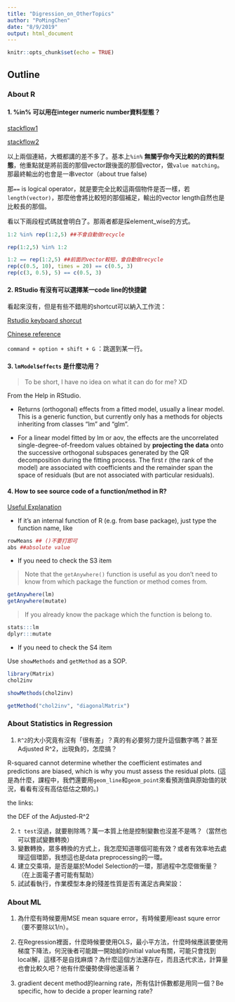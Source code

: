 ```yaml
---
title: "Digression_on_OtherTopics"
author: "PoMingChen"
date: "8/9/2019"
output: html_document
---
```


```r
knitr::opts_chunk$set(echo = TRUE)
```

## Outline

### About R

#### 1. %in% 可以用在integer numeric number資料型態？

[stackflow1](https://stackoverflow.com/questions/15358006/difference-between-in-and)

[stackflow2](https://stackoverflow.com/questions/42637099/difference-between-the-and-in-operators-in-r)

以上兩個連結，大概都講的差不多了。基本上`%in%` __無關乎你今天比較的的資料型態__，他重點就是將前面的那個vector跟後面的那個vector，做`value matching`。那最終輸出的也會是一串vector（about true false)

那`==` is logical operator，就是要完全比較這兩個物件是否一樣，若`length(vector)`，那麼他會將比較短的那個補足，輸出的vector length自然也是比較長的那個。

看以下兩段程式碼就會明白了。那兩者都是採element_wise的方式。

```r
1:2 %in% rep(1:2,5) ##不會自動做recycle

rep(1:2,5) %in% 1:2
```

```r
1:2 == rep(1:2,5) ##前面的vector較短，會自動做recycle
rep(c(0.5, 10), times = 20) == c(0.5, 3)
rep(c(3, 0.5), 5) == c(0.5, 3)
```

#### 2. RStudio 有沒有可以選擇某一code line的快捷鍵

看起來沒有，但是有些不錯用的shortcut可以納入工作流：

[Rstudio keyboard shorcut](https://support.rstudio.com/hc/en-us/articles/200711853-Keyboard-Shortcuts)

[Chinese reference](https://www.itread01.com/content/1512972264.html)

`command + option + shift + G`  ：跳選到某一行。


#### 3. `lmModel$effects` 是什麼功用？

> To be short, I have no idea on what it can do for me? XD

From the Help in RStudio.

-  Returns (orthogonal) effects from a fitted model, usually a linear model. This is a generic function, but currently only has a methods for objects inheriting from classes "lm" and "glm".

- For a linear model fitted by lm or aov, the effects are the uncorrelated single-degree-of-freedom values obtained by __projecting the data__ onto the successive orthogonal subspaces generated by the QR decomposition during the fitting process. The first r (the rank of the model) are associated with coefficients and the remainder span the space of residuals (but are not associated with particular residuals).

#### 4. How to see source code of a function/method in R?

[Useful Explanation](http://rfaqs.com/source-code-of-r-method)

- If it’s an internal function of R (e.g. from base package), just type the function name, like
```r
rowMeans ## ()不要打即可
abs ##absolute value
```

- If you need to check the S3 item

> Note that the `getAnywhere()` function is useful as you don’t need to know from which package the function or method comes from.

```r
getAnywhere(lm)
getAnywhere(mutate)
```

> If you already know the package which the function is belong to.

```r
stats:::lm
dplyr:::mutate
```

- If you need to check the S4 item

Use `showMethods` and `getMethod` as a SOP.
```r
library(Matrix)
chol2inv
```

```r
showMethods(chol2inv)
```

```r
getMethod("chol2inv", "diagonalMatrix")
```


### About Statistics in Regression

1. `R^2`的大小究竟有沒有「很有差」？真的有必要努力提升這個數字嗎？甚至Adjusted R^2，出現負的，怎麼搞？

R-squared cannot determine whether the coefficient estimates and predictions are biased, which is why you must assess the residual plots. (這是為什麼，課程中，我們還要用`geom_line`和`geom_point`來看預測值與原始值的狀況，看看有沒有高估低估之類的。)

the links: 

[](https://blog.minitab.com/blog/adventures-in-statistics-2/how-to-interpret-a-regression-model-with-low-r-squared-and-low-p-values)

[](https://blog.minitab.com/blog/adventures-in-statistics-2/regression-analysis-how-do-i-interpret-r-squared-and-assess-the-goodness-of-fit)

[](https://blog.minitab.com/blog/adventures-in-statistics-2/regression-analysis-how-do-i-interpret-r-squared-and-assess-the-goodness-of-fit)

the DEF of the Adjusted-R^2

[](https://learningstatisticswithr.com/book/regression.html)


2. `t test`沒過，就要剔除嗎？萬一本質上他是控制變數也沒差不是嗎？（當然也可以嘗試變數轉換）
3. 變數轉換，眾多轉換的方式上，我怎麼知道哪個可能有效？或者有效率地去處理這個環節，我想這也是data preprocessing的一環。
4. 建立交乘項，是否是屬於Model Selection的一環，那過程中怎麼做衡量？（在上面電子書可能有幫助）
5. 試試看執行，作業模型本身的殘差性質是否有滿足古典架設：
[](https://rpubs.com/skydome20/R-Note5-First_Practice)

### About ML

1. 為什麼有時候要用MSE mean square error，有時候要用least squre error（要不要除以1/n）。

2. 在Regression裡面，什麼時候要使用OLS，最小平方法，什麼時候應該要使用梯度下降法，何況後者可能跟一開始給的initial value有關，可能只會找到local解，這樣不是自找麻煩？為什麼這個方法還存在，而且迭代求法，計算量也會比較久吧？他有什麼優勢使得他還活著？

3. gradient decent method的learning rate，所有估計係數都是用同一個？Be specific, how to decide a proper learning rate?